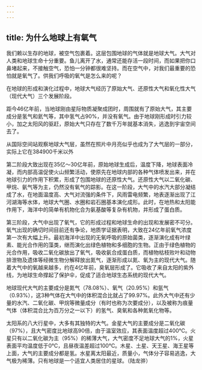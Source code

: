 ```yaml
---
---
---
```

title: 为什么地球上有氧气
---




我们赖以生存的地球，被空气包裹着。这层包围地球的气体就是地球大气。大气对人类和地球生命十分重要。鱼儿离开了水，通常还能存活一段时间，而如果把你口鼻堵起来，不接触空气，恐怕一分钟都很难坚持。而在空气中，对我们最重要的恐怕就是氧气了。供我们呼吸的氧气是怎么来的呢？

在地球的形成和演化过程中，地球大气经历了原始大气、还原性大气和氧化性大气（现代大气）三个发展阶段。

距今46亿年前，当地球刚由星际物质凝聚成团时，周围就有了原始大气，其主要成分是氢气和氦气等，其中氢气占90%，并没有氧气。由于地球刚形成时引力较小，加之太阳风的驱赶，原始大气只存在了数千万年就基本消失，逃逸到宇宙空间去了。

从国际空间站观察地球大气层，虽然在照片中月亮似乎也成为了大气层的一部分，实际上它在384900千米以外



第二阶段大致出现在35亿～30亿年前，原始地球生成后，温度下降，地球表面冷凝，而内部高温促使火山频繁活动，使原先在地球内部的各种气体喷发出来，并在地球引力的作用下积累，形成了包围地球的还原性大气。还原性大气以二氧化碳、甲烷、氨气等为主，仍然没有氧气的踪影。在这一阶段，大气中的水汽大部分凝结成了水，在地面温度高、大气对流强的条件下，风雨雷电频繁，地表逐渐出现了江河湖海等水体，地球大气圈、水圈和岩石圈基本演化成形。此时，在地热和太阳能作用下，海洋中的简单有机物化合为氨基酸等复杂有机物，并形成了蛋白质。

第三阶段，大气中出现了氧气，它的形成过程和地球生命的出现和发展密不可分。氧气出现的确切时间目前还有争论，地质学证据表明，大致在24亿年前氧气浓度第一次有大幅上升。最初海洋中出现的无氧呼吸的原始菌类，逐渐演化成有叶绿素、能光合作用的藻类，继而演化出绿色植物和多细胞的生物。正由于绿色植物的光合作用，吸收二氧化碳放出了氧气，吸收氨合成蛋白质，而植物枯枝败叶和动物排泄物及遗体等经微生物分解释放出氮气，逐渐形成以氮、氧为主的现代大气。随着大气中的氧越来越多，约在4亿年前，臭氧层形成了。它吸收了来自太阳的紫外线，为地球生命撑起了保护伞，促成了适合地球生态系统的现代大气。

地球现代大气的主要成分是氮气（78.08%）、氧气（20.95%）和氩气（0.93%），这3种气体在大气中的体积混合比就占了99.97%。此外大气中还有少量的水汽、二氧化碳、甲烷等微量成分（有时也称为次要成分），以及被称为痕量气体（体积混合比为百万分之一以下）的氢气、臭氧和各种氮氧化物等。

太阳系的八大行星中，大多有其独特的大气。金星大气的主要成分是二氧化碳（97%），且大气密度比地球高90倍，由于温室效应，其表面温度超过400℃。火星只有以二氧化碳为主（95%）的稀薄大气，大气密度不足地球大气的1%，火星表面平均温度低于0℃，且昼夜温差超过100℃。木星、土星、天王星、海王星等上面，大气的主要成分都是氢。水星离太阳最近，质量小，气体分子容易逃逸，大气极为稀薄。只有地球是一个适宜人类居住的星球。（陆龙骅）